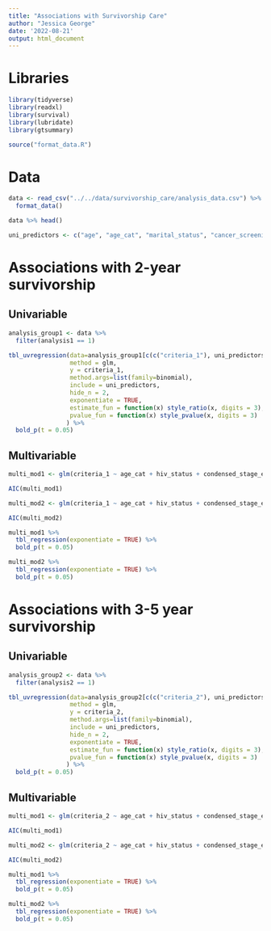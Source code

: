 ```yaml
---
title: "Associations with Survivorship Care"
author: "Jessica George"
date: '2022-08-21'
output: html_document
---
```


# Libraries
```r
library(tidyverse)
library(readxl)
library(survival)
library(lubridate)
library(gtsummary)

source("format_data.R")
```


# Data
```r
data <- read_csv("../../data/survivorship_care/analysis_data.csv") %>% 
  format_data()

data %>% head()

uni_predictors <- c("age", "age_cat", "marital_status", "cancer_screening", "hiv_status", "baseline_kps_90", "baseline_cr", "baseline_hb", "baseline_hb_10", "baseline_alb", "baseline_wbc", "baseline_anc", "stage_eot", "condensed_stage_eot", "trt_type", "any_chemo", "chemo_4", "trt_response", "eqd2", "eqd2_75")
```

# Associations with 2-year survivorship
## Univariable
```r
analysis_group1 <- data %>% 
  filter(analysis1 == 1)

tbl_uvregression(data=analysis_group1[c(c("criteria_1"), uni_predictors)],
                 method = glm, 
                 y = criteria_1,
                 method.args=list(family=binomial),
                 include = uni_predictors,
                 hide_n = 2,
                 exponentiate = TRUE,
                 estimate_fun = function(x) style_ratio(x, digits = 3),
                 pvalue_fun = function(x) style_pvalue(x, digits = 3)
                ) %>% 
  bold_p(t = 0.05)
```
## Multivariable
```r
multi_mod1 <- glm(criteria_1 ~ age_cat + hiv_status + condensed_stage_eot + chemo_4 + eqd2_75, data=analysis_group1, family=binomial())

AIC(multi_mod1)

multi_mod2 <- glm(criteria_1 ~ age_cat + hiv_status + condensed_stage_eot + trt_type, data=analysis_group1, family=binomial())

AIC(multi_mod2)

multi_mod1 %>% 
  tbl_regression(exponentiate = TRUE) %>% 
  bold_p(t = 0.05)

multi_mod2 %>% 
  tbl_regression(exponentiate = TRUE) %>% 
  bold_p(t = 0.05)
```

# Associations with 3-5 year survivorship
## Univariable
```r
analysis_group2 <- data %>% 
  filter(analysis2 == 1)

tbl_uvregression(data=analysis_group2[c(c("criteria_2"), uni_predictors)],
                 method = glm, 
                 y = criteria_2,
                 method.args=list(family=binomial),
                 include = uni_predictors,
                 hide_n = 2,
                 exponentiate = TRUE,
                 estimate_fun = function(x) style_ratio(x, digits = 3),
                 pvalue_fun = function(x) style_pvalue(x, digits = 3)
                ) %>% 
  bold_p(t = 0.05)
```
## Multivariable
```r
multi_mod1 <- glm(criteria_2 ~ age_cat + hiv_status + condensed_stage_eot + chemo_4 + eqd2_75, data=analysis_group2, family=binomial())

AIC(multi_mod1)

multi_mod2 <- glm(criteria_2 ~ age_cat + hiv_status + condensed_stage_eot + trt_type, data=analysis_group2, family=binomial())

AIC(multi_mod2)

multi_mod1 %>% 
  tbl_regression(exponentiate = TRUE) %>% 
  bold_p(t = 0.05)

multi_mod2 %>% 
  tbl_regression(exponentiate = TRUE) %>% 
  bold_p(t = 0.05)
```


